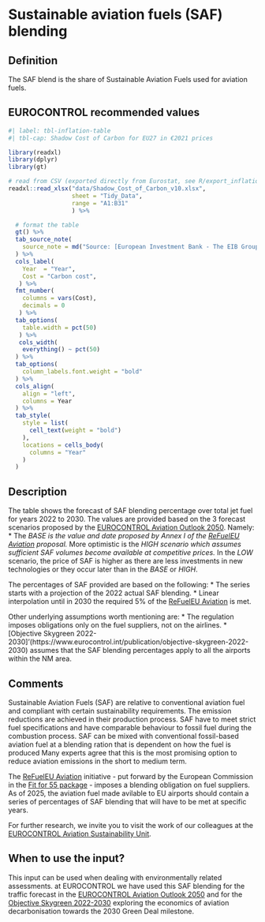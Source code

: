 # Sustainable aviation fuels (SAF) blending

## Definition

The SAF blend is the share of Sustainable Aviation Fuels used for aviation fuels.

## EUROCONTROL recommended values

```r
#| label: tbl-inflation-table
#| tbl-cap: Shadow Cost of Carbon for EU27 in €2021 prices

library(readxl)
library(dplyr)
library(gt)

# read from CSV (exported directly from Eurostat, see R/export_inflation.R)
readxl::read_xlsx("data/Shadow_Cost_of_Carbon_v10.xlsx",
                  sheet = "Tidy_Data",
                  range = "A1:B31" 
                  ) %>%

  # format the table
  gt() %>%
  tab_source_note(
    source_note = md("Source: [European Investment Bank - The EIB Group Climate Bank Roadmap 2021-2025](https://www.eib.org/en/publications/the-eib-group-climate-bank-roadmap)")
  ) %>%
  cols_label(
    Year  = "Year",
    Cost = "Carbon cost",
   ) %>%
  fmt_number(
    columns = vars(Cost),
    decimals = 0
   ) %>% 
  tab_options(
    table.width = pct(50)
   ) %>% 
   cols_width(
    everything() ~ pct(50)
  ) %>% 
  tab_options(
    column_labels.font.weight = "bold"
  ) %>% 
  cols_align(
    align = "left",
    columns = Year
  ) %>% 
  tab_style(
    style = list(
      cell_text(weight = "bold")
    ),
    locations = cells_body(
      columns = "Year"
    )
  )
```

## Description

The table shows the forecast of SAF blending percentage over total jet fuel for years 2022 to 2030. The values are provided based on the 3 forecast scenarios proposed by the [EUROCONTROL Aviation Outlook 2050](https://www.eurocontrol.int/publication/eurocontrol-aviation-outlook-2050). Namely:
*   The *BASE is the value and date proposed by Annex I of the [ReFuelEU Aviation](https://eur-lex.europa.eu/legal-content/EN/TXT/?uri=CELEX:52021PC0561) proposal.
*   More optimistic is the *HIGH scenario which assumes sufficient SAF volumes become available at competitive prices.
*   In the *LOW* scenario, the price of SAF is higher as there are less investments in new technologies or they occur later than in the *BASE* or *HIGH*.

The percentages of SAF provided are based on the following:
*   The series starts with a projection of the 2022 actual SAF blending.
*   Linear interpolation until in 2030 the required 5% of the [ReFuelEU Aviation](https://eur-lex.europa.eu/legal-content/EN/TXT/?uri=CELEX:52021PC0561) is met.

Other underlying assumptions worth mentioning are:
*   The regulation imposes obligations only on the fuel suppliers, not on the airlines.
*   [Objective Skygreen 2022-2030]'(https://www.eurocontrol.int/publication/objective-skygreen-2022-2030) assumes that the SAF blending percentages apply to all the airports within the NM area.



## Comments

Sustainable Aviation Fuels (SAF) are relative to conventional aviation fuel and compliant with certain sustainability requirements. The emission reductions are achieved in their production process. SAF have to meet strict fuel specifications and have comparable behaviour to fossil fuel during the combustion process. SAF can be mixed with conventional fossil-based aviation fuel at a blending ration that is dependent on how the fuel is produced Many experts agree that this is the most promising option to reduce aviation emissions in the short to medium term.

The [ReFuelEU Aviation](https://eur-lex.europa.eu/legal-content/EN/TXT/?uri=CELEX:52021PC0561) initiative - put forward by the European Commission in the [Fit for 55 package](https://ec.europa.eu/commission/presscorner/detail/en/IP_21_3541) - imposes a blending obligation on fuel suppliers. As of 2025, the aviation fuel made avilable to EU airports should contain a series of percentages of SAF blending that will have to be met at specific years.

For further research, we invite you to visit the work of our colleagues at the [EUROCONTROL Aviation Sustainability Unit](https://www.eurocontrol.int/aviation-sustainability).

## When to use the input?

This input can be used when dealing with environmentally related assessments. at EUROCONTROL we have used this SAF blending for the traffic forecast in the [EUROCONTROL Aviation Outlook 2050](https://www.eurocontrol.int/publication/eurocontrol-aviation-outlook-2050) and for the [Objective Skygreen 2022-2030](https://www.eurocontrol.int/publication/objective-skygreen-2022-2030) exploring the economics of aviation decarbonisation towards the 2030 Green Deal milestone.

